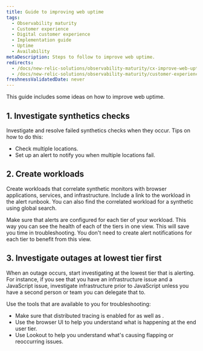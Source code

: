 ```yaml
---
title: Guide to improving web uptime
tags:
  - Observability maturity
  - Customer experience
  - Digital customer experience
  - Implementation guide
  - Uptime
  - Availability
metaDescription: Steps to follow to improve web uptime.
redirects:
  - /docs/new-relic-solutions/observability-maturity/cx-improve-web-uptime
  - /docs/new-relic-solutions/observability-maturity/customer-experience/cx-improve-web-uptime
freshnessValidatedDate: never
---
```


This guide includes some ideas on how to improve web uptime. 

## 1. Investigate synthetics checks

Investigate and resolve failed synthetics checks when they occur. Tips on how to do this:

* Check multiple locations.
* Set up an alert to notify you when multiple locations fail.

## 2. Create workloads

Create workloads that correlate synthetic monitors with browser applications, services, and infrastructure.  Include a link to the workload in the alert runbook. You can also find the correlated workload for a synthetic using global search.

Make sure that alerts are configured for each tier of your workload. This way you can see the health of each of the tiers in one view. This will save you time in troubleshooting. You don't need to create alert notifications for each tier to benefit from this view.

## 3. Investigate outages at lowest tier first

When an outage occurs, start investigating at the lowest tier that is alerting. For instance, if you see that you have an infrastructure issue and a JavaScript issue, investigate infrastructure prior to JavaScript unless you have a second person or team you can delegate that to.

Use the tools that are available to you for troubleshooting:
* Make sure that distributed tracing is enabled for <InlinePopover type="browser" /> as well as <InlinePopover type="apm" />.
* Use the browser UI to help you understand what is happening at the end user tier.
* Use Lookout to help you understand what's causing flapping or reoccurring issues.
